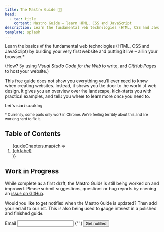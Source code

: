 ```yaml
---
title: The Mastro Guide 👨‍🍳
head:
  - tag: title
    content: Mastro Guide – learn HTML, CSS and JavaScript
description: Learn the fundamental web technologies (HTML, CSS and JavaScript) using Mastro
template: splash
---
```




Learn the basics of the fundamental web technologies (HTML, CSS and JavaScript)
by building your very first website and putting it live – all in your browser.*

(How? By using _Visual Studio Code for the Web_ to write, and _GitHub Pages_ to host your website.)

This free guide does not show you everything you’ll ever need to know when creating websites.
Instead, it shows you the door to the world of web design.
It gives you an overview over the landscape, kick-starts you with practical examples,
and tells you where to learn more once you need to.

<LinkButton href="/guide/why-html-css/">Let's start cooking</LinkButton>

<p><small>* Currently, some parts only work in Chrome. We're feeling terribly about this and are working hard to fix it.</small></p>


## Table of Contents
<ol>
{guideChapters.map(ch => <li><a href={"../" + ch.slug + "/"}>{ch.label}</a></li>)}
</ol>


## Work in Progress

While complete as a first draft, the Mastro Guide is still being worked on and improved.
Please submit suggestions, questions or bug reports by opening an [issue on GitHub](https://github.com/mastrojs/mastro/issues).

Would you like to get notified when the Mastro Guide is updated?
Then add your email to our list. This is also being used to gauge interest in a polished and finished guide.

<form method="POST" action="https://c2ecc26e.sibforms.com/serve/MUIFAD_vtneGYJG8_MLAfsUhwF_2RQmd6y4Rj3eascwtZpK6CVk43q-j6SzQCPtkHUgqSqT_8RdwLmW9yztUMNOCBGtctsVIyJHpDj-ILKLT2nZLFBZdi29kdPggNR_vAZa_TE_V9RTM2v2IECorWtcOgVQ_7c3nH1bob8aAnkFMpYAqdK9kUwZmMIMtuZ0EG8nPzvlPcidVGEzU">
  <label>
    Email
    <input type="email" id="EMAIL" name="EMAIL" required />
  </label>
  {' '}
  <button>Get notified</button>
</form>
